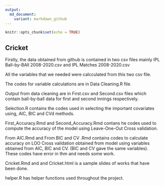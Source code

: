```yaml
---
output:
  md_document:
    variant: markdown_github
---
```



```r
knitr::opts_chunk$set(echo = TRUE)
```


## Cricket

Firstly, the data obtained from github is contained in two csv files mainly IPL Ball-by-BAll 2008-2020.csv and IPL Matches 2008-2020.csv

All the variables that we needed were calcculated from this two csv file.

The codes for variable calculations are in Data Cleaning.R file.

Output from data cleaning are in First.csv and Second.csv files which contain ball-by-ball data for first and second innings respectively.

Selection.R contains the codes used in selecting the important covariates using, AIC, BIC and CVd methods.

First_Accuracy.Rmd and Second_Accuracy.Rmd contans he codes used to compute the accuracy of the model using Leave-One-Out Cross validation.

From AIC.Rmd and From BIC and CV .Rmd contains codes to calculate accuracy on LOO Cross validation obtained from model using variables obtained 
from AIC, BIC and CV. (BIC and CV gave the same variables). These codes have error in thm and needs some work.

Cricket.Rmd and and Cricket.html is a sample slides of works that have been done.

helper.R has helper functions used throughout the project.

